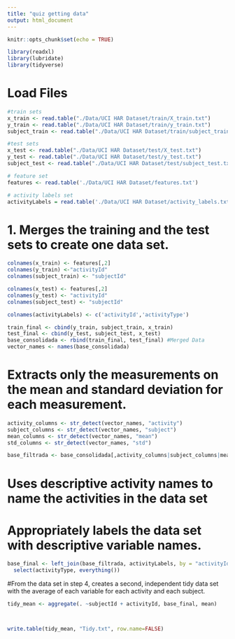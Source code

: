 ```yaml
---
title: "quiz getting data"
output: html_document
---
```


```r
knitr::opts_chunk$set(echo = TRUE)
```


```r

library(readxl)
library(lubridate)
library(tidyverse)


```

# Load Files

```r
#train sets
x_train <- read.table("./Data/UCI HAR Dataset/train/X_train.txt")
y_train <- read.table("./Data/UCI HAR Dataset/train/y_train.txt")
subject_train <- read.table("./Data/UCI HAR Dataset/train/subject_train.txt")

#test sets
x_test <- read.table("./Data/UCI HAR Dataset/test/X_test.txt")
y_test <- read.table("./Data/UCI HAR Dataset/test/y_test.txt")
subject_test <- read.table("./Data/UCI HAR Dataset/test/subject_test.txt")

# feature set
features <- read.table('./Data/UCI HAR Dataset/features.txt')

# activity labels set
activityLabels = read.table('./Data/UCI HAR Dataset/activity_labels.txt')

```


# 1. Merges the training and the test sets to create one data set.

```r
colnames(x_train) <- features[,2]
colnames(y_train) <-"activityId"
colnames(subject_train) <- "subjectId"

colnames(x_test) <- features[,2] 
colnames(y_test) <- "activityId"
colnames(subject_test) <- "subjectId"

colnames(activityLabels) <- c('activityId','activityType')

train_final <- cbind(y_train, subject_train, x_train)
test_final <- cbind(y_test, subject_test, x_test)
base_consolidada <- rbind(train_final, test_final) #Merged Data
vector_names <- names(base_consolidada)
```

# Extracts only the measurements on the mean and standard deviation for each measurement.

```r

activity_columns <- str_detect(vector_names, "activity")
subject_columns <- str_detect(vector_names, "subject")
mean_columns <- str_detect(vector_names, "mean")
std_columns <- str_detect(vector_names, "std")

base_filtrada <- base_consolidada[,activity_columns|subject_columns|mean_columns|std_columns] #Filtered Data

```

# Uses descriptive activity names to name the activities in the data set
# Appropriately labels the data set with descriptive variable names.

```r

base_final <- left_join(base_filtrada, activityLabels, by = "activityId") %>% 
  select(activityType, everything())


```

#From the data set in step 4, creates a second, independent tidy data set with the average of each variable for each activity and each subject.

```r

tidy_mean <- aggregate(. ~subjectId + activityId, base_final, mean)



write.table(tidy_mean, "Tidy.txt", row.name=FALSE)


```



